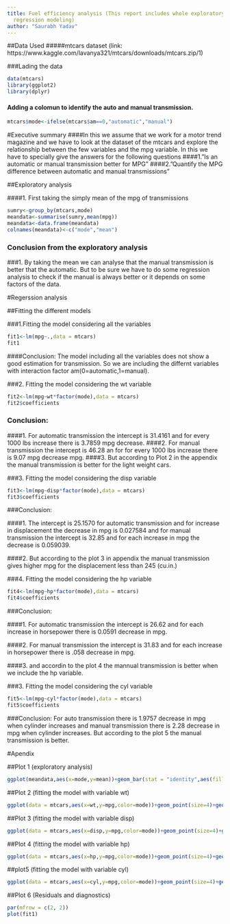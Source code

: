 ```yaml
---
title: Fuel efficiency analysis (This report includes whole exploratory analysis and
  regression modeling)
author: "Saurabh Yadav"
---
```


##Data Used
#####mtcars dataset  (link: https://www.kaggle.com/lavanya321/mtcars/downloads/mtcars.zip/1)

###Lading the data
```r
data(mtcars)
library(ggplot2)
library(dplyr)

```
#### Adding a colomun to identify the auto and manual transmission.
```r
mtcars$mode<-ifelse(mtcars$am==0,"automatic","manual")

```
#Executive summary
####In this we assume that we work for a motor trend magazine and we have to look at the dataset of the mtcars and explore the relationship between the few variables and the mpg variable. In this we have to specially give the answers for the following questions
####1."Is an automatic or manual transmission better for MPG"
####2."Quantify the MPG difference between automatic and manual transmissions"

##Exploratory analysis

####1. First taking the simply mean of the mpg of transmissions


```r
sumry<-group_by(mtcars,mode)
meandata<-summarise(sumry,mean(mpg))
meandata<-data.frame(meandata)
colnames(meandata)<-c("mode","mean")
```


### Conclusion from the exploratory analysis

###1. By taking the mean we can analyse that the manual transmission is better that the automatic. But to be sure we have to do some regression analysis to check if the manual is always better or it depends on some factors of the data.

#Regerssion analysis

##Fitting the different models

###1.Fitting the model considering all the variables
```r

fit1<-lm(mpg~.,data = mtcars)
fit1
```

####Conclusion: The model including all the variables does not show a good estimation for transmission. So we are including the differnt variables with interaction factor am(0=automatic,1=manual).

###2. Fitting the model considering the wt variable

```r
fit2<-lm(mpg~wt*factor(mode),data = mtcars)
fit2$coefficients

```
### Conclusion:
####1. For automatic transmission the intercept is 31.4161 and for every 1000 lbs increase there is 3.7859 mpg decrease. 
####2. For manual transmission the intercept is 46.28 an for for every 1000 lbs increase there is 9.07 mpg decrease  mpg.
####3. But according to Plot 2 in the appendix the manual transmission is better for the light weight cars.

###3. Fitting the model considering the disp variable

```r
fit3<-lm(mpg~disp*factor(mode),data = mtcars)
fit3$coefficients
```

###Conclusion:

####1. The intercept is 25.1570 for automatic transmission and for increase in displacement the decrease in  mpg is 0.027584 and for manual transmission the intercept is 32.85 and for each increase in mpg the decrease is 0.059039. 

####2. But according to the plot 3 in appendix the manual transmission gives higher mpg for the displacement less than 245 (cu.in.)

###4. Fitting the model considering the hp variable

```r
fit4<-lm(mpg~hp*factor(mode),data = mtcars)
fit4$coefficients
```

###Conclusion: 

####1. For automatic transmission the intercept is 26.62 and for each increase in horsepower there is 0.0591 decrease in mpg.

####2. For manual transmission the intercept is 31.83 and for each increase in horsepower there is .058 decrease in mpg.

####3. and accordin to the plot 4 the mannual transmission is better when we include the hp variable.


###3. Fitting the model considering the cyl variable
```r
fit5<-lm(mpg~cyl*factor(mode),data = mtcars)
fit5$coefficients
```

###Conclusion: For auto transmission there is 1.9757 decrease in mpg when cylinder increases and manual transmission there is 2.28 decrease in mpg when cylinder increases. But according to the plot 5 the manual transmission is better.




#Apendix


##Plot 1 (exploratory analysis)
```r
ggplot(meandata,aes(x=mode,y=mean))+geom_bar(stat = "identity",aes(fill=mode))+geom_text(aes(label=round(mean,2)), vjust=1.6, color="white", size=8)
```


##Plot 2 (fitting the model with variable wt)
```r
ggplot(data = mtcars,aes(x=wt,y=mpg,color=mode))+geom_point(size=4)+geom_abline(slope = -3.786,intercept = 31.416,color="salmon",size=1)+geom_abline(slope = -9.08,intercept = 46.28,color="skyblue",size=1)
```


##Plot 3 (fitting the model with variable disp)
```r
ggplot(data = mtcars,aes(x=disp,y=mpg,color=mode))+geom_point(size=4)+geom_abline(slope = -0.027584,intercept =25.157,color="salmon")+geom_abline(slope = -0.0590,intercept = 32.85,color="skyblue",size=1)
```


##Plot 4 (fitting the model with variable hp)
```r
ggplot(data = mtcars,aes(x=hp,y=mpg,color=mode))+geom_point(size=4)+geom_abline(slope = -0.05913,intercept =26.624,color="salmon")+geom_abline(slope = -0.0590,intercept = 31.83,color="skyblue",size=1)
```


##plot5 (fitting the model with variable cyl)


```r
ggplot(data = mtcars,aes(x=cyl,y=mpg,color=mode))+geom_point(size=4)+geom_abline(slope = -1.9757,intercept =30.87,color="salmon")+geom_abline(slope = -2.2808,intercept = 40.9,color="steelblue",size=1)
```



##Plot 6 (Residuals and diagnostics)
```r
par(mfrow = c(2, 2))
plot(fit1)
```
